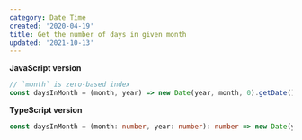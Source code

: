 ```yaml
---
category: Date Time
created: '2020-04-19'
title: Get the number of days in given month
updated: '2021-10-13'
---
```


**JavaScript version**

```js daysInMonth.js
// `month` is zero-based index
const daysInMonth = (month, year) => new Date(year, month, 0).getDate();
```

**TypeScript version**

```ts daysInMonth.ts
const daysInMonth = (month: number, year: number): number => new Date(year, month, 0).getDate();
```
